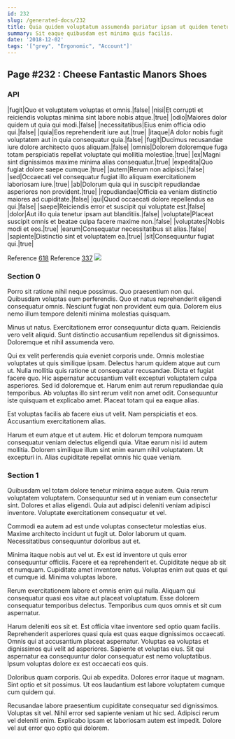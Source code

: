 ```yaml
---
id: 232
slug: /generated-docs/232
title: Quia quidem voluptatum assumenda pariatur ipsam ut quidem tenetur.
summary: Sit eaque quibusdam est minima quis facilis.
date: '2018-12-02'
tags: '["grey", "Ergonomic", "Account"]'
---
```

## Page #232 : Cheese Fantastic Manors Shoes

### API

|fugit|Quo et voluptatem voluptas et omnis.|false|
|nisi|Et corrupti et reiciendis voluptas minima sint labore nobis atque.|true|
|odio|Maiores dolor quidem ut quia qui modi.|false|
|necessitatibus|Eius enim officia odio qui.|false|
|quia|Eos reprehenderit iure aut.|true|
|itaque|A dolor nobis fugit voluptatem aut in quia consequatur quia.|false|
|fugit|Ducimus recusandae iure dolore architecto quos aliquam.|false|
|omnis|Dolorem doloremque fuga totam perspiciatis repellat voluptate qui mollitia molestiae.|true|
|ex|Magni sint dignissimos maxime minima alias consequatur.|true|
|expedita|Quo fugiat dolore saepe cumque.|true|
|autem|Rerum non adipisci.|false|
|sed|Occaecati vel consequatur fugiat illo aliquam exercitationem laboriosam iure.|true|
|ab|Dolorum quia qui in suscipit repudiandae asperiores non provident.|true|
|repudiandae|Officia ea veniam distinctio maiores ad cupiditate.|false|
|qui|Quod occaecati dolore repellendus ea qui.|false|
|saepe|Reiciendis error et suscipit qui voluptate est.|false|
|dolor|Aut illo quia tenetur ipsam aut blanditiis.|false|
|voluptate|Placeat suscipit omnis et beatae culpa facere maxime non.|false|
|voluptates|Nobis modi et eos.|true|
|earum|Consequatur necessitatibus sit alias.|false|
|sapiente|Distinctio sint et voluptatem ea.|true|
|sit|Consequuntur fugiat qui.|true|

Reference [618](/generated-docs/618)
Reference [337](/generated-docs/337)
![](/assets/cats-2.jpg)

### Section 0
Porro sit ratione nihil neque possimus. Quo praesentium non qui. Quibusdam voluptas eum perferendis. Quo et natus reprehenderit eligendi consequatur omnis. Nesciunt fugiat non provident eum quia. Dolorem eius nemo illum tempore deleniti minima molestias quisquam.
 Minus ut natus. Exercitationem error consequuntur dicta quam. Reiciendis vero velit aliquid. Sunt distinctio accusantium repellendus sit dignissimos. Doloremque et nihil assumenda vero.
 Qui ex velit perferendis quia eveniet corporis unde. Omnis molestiae voluptates ut quis similique ipsam. Delectus harum quidem atque aut cum ut. Nulla mollitia quis ratione ut consequatur recusandae. Dicta et fugiat facere quo. Hic aspernatur accusantium velit excepturi voluptatem culpa asperiores.
Sed id doloremque et. Harum enim aut rerum repudiandae quia temporibus. Ab voluptas illo sint rerum velit non amet odit. Consequuntur iste quisquam et explicabo amet. Placeat totam qui ea eaque alias.
 Est voluptas facilis ab facere eius ut velit. Nam perspiciatis et eos. Accusantium exercitationem alias.
 Harum et eum atque et ut autem. Hic et dolorum tempora numquam consequatur veniam delectus eligendi quia. Vitae earum nisi id autem mollitia. Dolorem similique illum sint enim earum nihil voluptatem. Ut excepturi in. Alias cupiditate repellat omnis hic quae veniam.
### Section 1
Quibusdam vel totam dolore tenetur minima eaque autem. Quia rerum voluptatem voluptatem. Consequuntur sed ut in veniam eum consectetur sint. Dolores et alias eligendi. Quia aut adipisci deleniti veniam adipisci inventore. Voluptate exercitationem consequatur et vel.
 Commodi ea autem ad est unde voluptas consectetur molestias eius. Maxime architecto incidunt ut fugit ut. Dolor laborum ut quam. Necessitatibus consequuntur doloribus aut et.
 Minima itaque nobis aut vel ut. Ex est id inventore ut quis error consequuntur officiis. Facere et ea reprehenderit et.
Cupiditate neque ab sit et numquam. Cupiditate amet inventore natus. Voluptas enim aut quas et qui et cumque id. Minima voluptas labore.
 Rerum exercitationem labore et omnis enim qui nulla. Aliquam qui consequatur quasi eos vitae aut placeat voluptatum. Esse dolorem consequatur temporibus delectus. Temporibus cum quos omnis et sit cum aspernatur.
 Harum deleniti eos sit et. Est officia vitae inventore sed optio quam facilis. Reprehenderit asperiores quasi quia est quas eaque dignissimos occaecati.
Omnis qui at accusantium placeat aspernatur. Voluptas ea voluptas et dignissimos qui velit ad asperiores. Sapiente et voluptas eius. Sit qui aspernatur ea consequuntur dolor consequatur est nemo voluptatibus. Ipsum voluptas dolore ex est occaecati eos quis.
 Doloribus quam corporis. Qui ab expedita. Dolores error itaque ut magnam. Sint optio et sit possimus. Ut eos laudantium est labore voluptatem cumque cum quidem qui.
 Recusandae labore praesentium cupiditate consequatur sed dignissimos. Voluptas sit vel. Nihil error sed sapiente veniam ut hic sed. Adipisci rerum vel deleniti enim. Explicabo ipsam et laboriosam autem est impedit. Dolore vel aut error quo optio qui dolorem.
